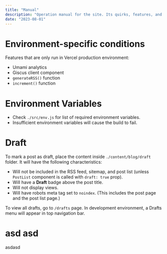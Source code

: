 ```yaml
---
title: "Manual"
description: "Operation manual for the site. Its quirks, features, and limitations."
date: "2023-08-01"
---
```


# Environment-specific conditions

Features that are only run in Vercel production environment:

- Umami analytics
- Giscus client component
- `generateRSS()` function
- `increment()` function

# Environment Variables

- Check `./src/env.js` for list of required environment variables.
- Insufficient environment variables will cause the build to fail.

# Draft

To mark a post as draft, place the content inside `./content/blog/draft` folder. It will have the following characteristics:

- Will not be included in the RSS feed, sitemap, and post list (unless `PostList` component is called with `draft: true` prop).
- Will have a **Draft** badge above the post title.
- Will not display views.
- Will have robots meta tag set to `noindex`. (This includes the post page and the post list page.)

To view all drafts, go to `/drafts` page. In development environment, a Drafts menu will appear in top navigation bar.

# asd asd

asdasd
